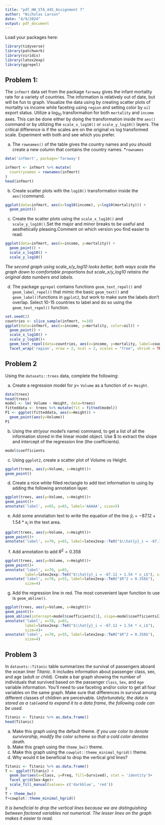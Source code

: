 ---
title: "pdf_HW_STA_445_Assignment 7"
author: "Nicholas Larson"
date: "4/9/2024"
output: pdf_document
---

Load your packages here:
```{r include=FALSE}
library(tidyverse)
library(patchwork)
library(viridis)
library(latex2exp)
library(ggrepel)
```

## Problem 1: 

\color{blue} The `infmort` data set from the package `faraway` gives the infant mortality rate for a variety of countries. The information is relatively out of date, but will be fun to graph. Visualize the data using by creating scatter plots of mortality vs income while faceting using `region` and setting color by `oil` export status. Utilize a $\log_{10}$ transformation for both `mortality` and `income` axes. This can be done either by doing the transformation inside the `aes()` command or by utilizing the `scale_x_log10()` or `scale_y_log10()` layers. The critical difference is if the scales are on the original vs log transformed scale. Experiment with both and see which you prefer.
    
a.  The `rownames()` of the table gives the country names and you should create a new column that contains the country names. *`rownames`
```{r}
data('infmort', package='faraway')

infmort <- infmort %>% mutate(
  countrynames = rownames(infmort)
)
head(infmort)
```

b. Create scatter plots with the `log10()` transformation inside the `aes()`command.
```{r}
ggplot(data=infmort, aes(x=log10(income), y=log10(mortality))) +
  geom_point()
```


c. Create the scatter plots using the `scale_x_log10()` and `scale_y_log10()`.Set the major and minor breaks to be useful and aesthetically pleasing.Comment on which version you find easier to read.
```{r}
ggplot(data=infmort, aes(x=income, y=mortality)) +
  geom_point() +
  scale_x_log10() +
  scale_y_log10()
```
*The second graph using scale_x/y_log10 looks better, both ways scale the graph down to comfortable proportions but scale_x/y_log10 retains the original data numbers and labels.*

d.  The package `ggrepel` contains functions `geom_text_repel()` and `geom_label_repel()` that mimic the basic `geom_text()` and `geom_label()`functions in `ggplot2`, but work to make sure the labels don't overlap.  Select 10-15 countries to label and do so using the `geom_text_repel()` function.
```{r}
set.seed(2)
countries <- slice_sample(infmort, n=10)
ggplot(data=infmort, aes(x=income, y=mortality, color=oil)) +
  geom_point() +
  scale_x_log10() +
  scale_y_log10()+
  geom_text_repel(data=countries, aes(x=income, y=mortality, label=countrynames)) +
  facet_wrap('region', nrow = 2, ncol = 2, scales = "free", shrink = TRUE)
```

## \color{black}Problem 2

\color{blue} Using the `datasets::trees` data, complete the following:

a. Create a regression model for $y=$ `Volume` as a function of $x=$ `Height`.

```{r}
data(trees)
head(trees)
model <- lm( Volume ~ Height, data=trees)
fitteddata <- trees %>% mutate(fit = fitted(model))
P1 <- ggplot(fitteddata, aes(x=Height)) +
  geom_point(aes(y=Volume))
P1
```

b. Using the str(your model's name) command, to get a list of all the information stored in the linear model object.  Use $ to extract the slope and intercept of the regression line (the coefficients).
```{r}
model$coefficients
```

c. Using `ggplot2`, create a scatter plot of Volume vs Height. 
```{r}
ggplot(trees, aes(y=Volume, x=Height))+
geom_point()
```

d. Create a nice white filled rectangle to add text information to using by adding the following annotation layer.
```{r}
ggplot(trees, aes(y=Volume, x=Height))+
geom_point()+
annotate('label', x=65, y=65, label='AAAAA', size=5)
```


e. Add some annotation text to write the equation of the line
        $\hat{y}_i = -87.12 + 1.54 * x_i$ in the text area.
```{r}
ggplot(trees, aes(y=Volume, x=Height))+
geom_point()+
annotate('label', x=70, y=65, label=latex2exp::TeX("$\\hat{y}_i = -87.12 + 1.54 * x_i$"), size=4)
```

        
f.   Add annotation to add $R^2 = 0.358$
```{r}
ggplot(trees, aes(y=Volume, x=Height))+
geom_point()+
annotate('label', x=70, y=65, 
         label=latex2exp::TeX("$\\hat{y}_i = -87.12 + 1.54 * x_i$"), size=4)+
annotate('label', x=70, y=55, label=latex2exp::TeX("$R^2 = 0.358$"),
         size=4)
```


g. Add the regression line in red. The most convenient layer function to use is `geom_abline()`. 
```{r}
ggplot(trees, aes(y=Volume, x=Height))+
geom_point()+
geom_abline(intercept=model$coefficients[1], slope=model$coefficients[2], color='red')+
annotate('label', x=70, y=65, 
         label=latex2exp::TeX("$\\hat{y}_i = -87.12 + 1.54 * x_i$"), 
         size=4)+
annotate('label', x=70, y=55, label=latex2exp::TeX("$R^2 = 0.358$"),
         size=4)
```


## \color{black}Problem 3

\color{blue}In `datasets::Titanic` table summarizes the survival of passengers aboard the ocean liner *Titanic*. It includes information about passenger class, sex, and age (adult or child). Create a bar graph showing the number of individuals that survived based on the passenger `Class`, `Sex`, and `Age` variable information. You'll need to use faceting and/or color to get all four variables on the same graph. Make sure that differences in survival among different classes of children are perceivable.  *Unfortunately, the data is stored as a `table`and to expand it to a data frame, the following code can be used.*
    
```{r eval=FALSE}
Titanic <- Titanic %>% as.data.frame()
head(Titanic)
```

a. Make this graph using the default theme. *If you use color to denote survivorship, modify the color scheme so that a cold color denotes death.*
b. Make this graph using the `theme_bw()` theme.
c. Make this graph using the `cowplot::theme_minimal_hgrid()` theme.
d. Why would it be beneficial to drop the vertical grid lines?

```{r}
Titanic <- Titanic %>% as.data.frame()
T <- ggplot(Titanic) +
  geom_bar(aes(x=Class, y=Freq, fill=Survived), stat = 'identity')+
  facet_grid(Sex~Age)+
  scale_fill_manual(values= c('darkblue', 'red'))
T
T + theme_bw()
T+cowplot::theme_minimal_hgrid()
```
*It is beneficial to drop the vertical lines because we are distinguishing between factored variables not numerical. The lesser lines on the graph makes it easier to read.*

    



